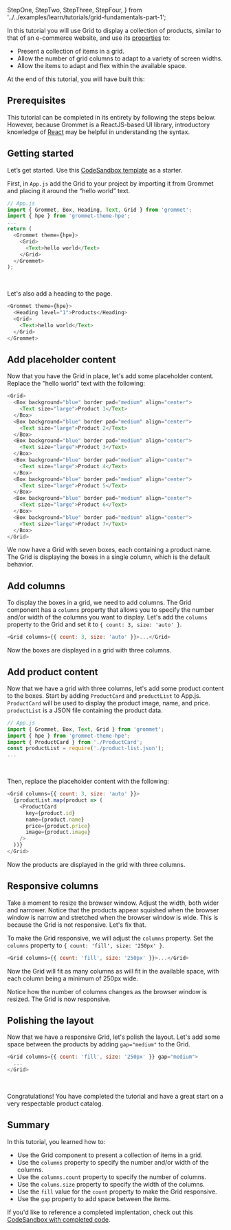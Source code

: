   StepOne,
  StepTwo,
  StepThree,
  StepFour,
} from '../../examples/learn/tutorials/grid-fundamentals-part-1';

In this tutorial you will use Grid to display a collection of products, similar to
that of an e-commerce website, and use its [properties](https://v2.grommet.io/grid?theme=hpe#props)
to:

- Present a collection of items in a grid.
- Allow the number of grid columns to adapt to a variety of screen widths.
- Allow the items to adapt and flex within the available space.

At the end of this tutorial, you will have built this:

<!-- show example of product cards in a grid -->

## Prerequisites

This tutorial can be completed in its entirety by following the steps below. However,
because Grommet is a ReactJS-based UI library, introductory knowledge of
[React](https://reactjs.org/docs/getting-started.html) may be helpful in understanding
the syntax.

## Getting started

Let’s get started. Use this [CodeSandbox template]() as a starter.

First, in `App.js` add the Grid to your project by importing it from Grommet and
placing it around the “hello world” text.

```js
// App.js
import { Grommet, Box, Heading, Text, Grid } from 'grommet';
import { hpe } from 'grommet-theme-hpe';
...
return (
  <Grommet theme={hpe}>
    <Grid>
      <Text>hello world</Text>
    </Grid>
  </Grommet>
);
```

<br />

Let's also add a heading to the page.

```js
<Grommet theme={hpe}>
  <Heading level="1">Products</Heading>
  <Grid>
    <Text>hello world</Text>
  </Grid>
</Grommet>
```

## Add placeholder content

Now that you have the Grid in place, let's add some placeholder content. Replace the
"hello world" text with the following:

```js
<Grid>
  <Box background="blue" border pad="medium" align="center">
    <Text size="large">Product 1</Text>
  </Box>
  <Box background="blue" border pad="medium" align="center">
    <Text size="large">Product 2</Text>
  </Box>
  <Box background="blue" border pad="medium" align="center">
    <Text size="large">Product 3</Text>
  </Box>
  <Box background="blue" border pad="medium" align="center">
    <Text size="large">Product 4</Text>
  </Box>
  <Box background="blue" border pad="medium" align="center">
    <Text size="large">Product 5</Text>
  </Box>
  <Box background="blue" border pad="medium" align="center">
    <Text size="large">Product 6</Text>
  </Box>
  <Box background="blue" border pad="medium" align="center">
    <Text size="large">Product 7</Text>
  </Box>
</Grid>
```

We now have a Grid with seven boxes, each containing a product name. The Grid is
displaying the boxes in a single column, which is the default behavior.

## Add columns

To display the boxes in a grid, we need to add columns. The Grid component has a
`columns` property that allows you to specify the number and/or width of the
columns you want to display. Let's add the `columns` property to the Grid and set
it to `{ count: 3, size: 'auto' }`.

```js
<Grid columns={{ count: 3, size: 'auto' }}>...</Grid>
```

Now the boxes are displayed in a grid with three columns.

<StepOne />

## Add product content

Now that we have a grid with three columns, let's add some product content to the
boxes. Start by adding `ProductCard` and `productList` to App.js. `ProductCard` will be
used to display the product image, name, and price. `productList` is a JSON file containing
the product data.

```js
// App.js
import { Grommet, Box, Text, Grid } from 'grommet';
import { hpe } from 'grommet-theme-hpe';
import { ProductCard } from './ProductCard';
const productList = require('./product-list.json');
...
```

<br />

Then, replace the placeholder content with the following:

```js
<Grid columns={{ count: 3, size: 'auto' }}>
  {productList.map(product => (
    <ProductCard
      key={product.id}
      name={product.name}
      price={product.price}
      image={product.image}
    />
  ))}
</Grid>
```

Now the products are displayed in the grid with three columns.

<StepTwo />

## Responsive columns

Take a moment to resize the browser window. Adjust the width, both wider and narrower. Notice
that the products appear squished when the browser window is narrow and stretched when the
browser window is wide. This is because the Grid is not responsive. Let's fix that.

To make the Grid responsive, we will adjust the `columns` property. Set the `columns` property
to `{ count: 'fill', size: '250px' }`.

```js
<Grid columns={{ count: 'fill', size: '250px' }}>...</Grid>
```

Now the Grid will fit as many columns as will fit in the available space, with each column
being a minimum of 250px wide.

Notice how the number of columns changes as the browser window is resized. The Grid is now
responsive.

<StepThree />

## Polishing the layout

Now that we have a responsive Grid, let's polish the layout. Let's add some space
between the products by adding `gap="medium"` to the Grid.

```js
<Grid columns={{ count: 'fill', size: '250px' }} gap="medium">
  ...
</Grid>
```

<br />

Congratulations! You have completed the tutorial and have a great start on a very
respectable product catalog.

<StepFour />

## Summary

In this tutorial, you learned how to:

- Use the Grid component to present a collection of items in a grid.
- Use the `columns` property to specify the number and/or width of the columns.
- Use the `columns.count` property to specify the number of columns.
- Use the `colums.size` property to specify the width of the columns.
- Use the `fill` value for the `count` property to make the Grid responsive.
- Use the `gap` property to add space between the items.

If you'd like to reference a completed implentation, check out this [CodeSandbox with completed code]().
